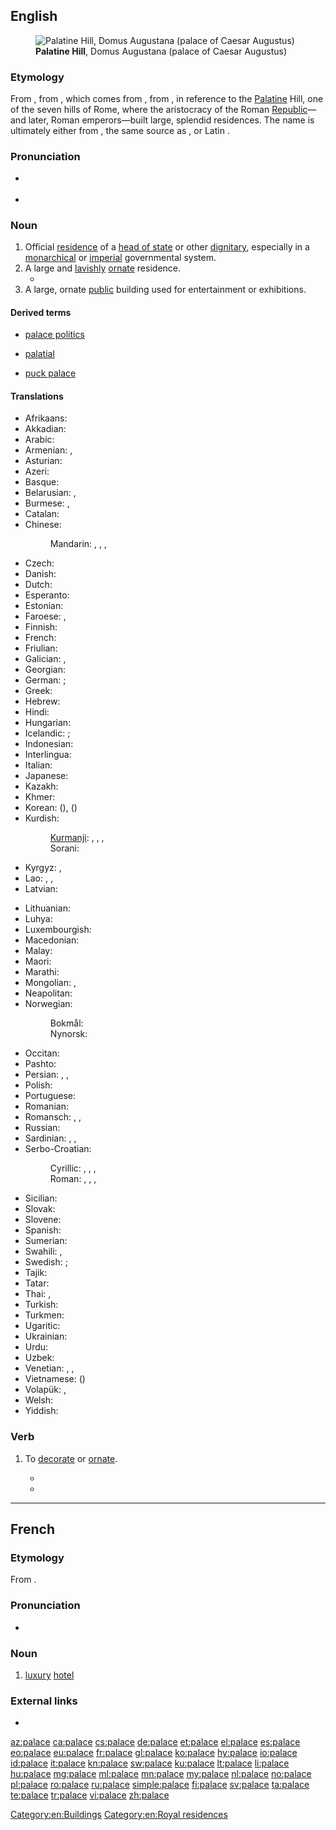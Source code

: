 {{also|Palace|pałace}}
==English==
{{wikipedia|mul=Taj Mahal}}
[[File:RomaPalatinoDalCircoMassimo.jpg|thumb|'''Palatine Hill''', Domus Augustana (palace of Caesar Augustus)]]

===Etymology===
From {{etyl|enm|en}}, from {{etyl|fro|en}} {{term|palais|lang=fro}}, which comes from {{etyl|la|en}} {{term|palātium|lang=la}}, from {{term|Palātium|lang=la}}, in reference to the [[Palatine]] Hill, one of the seven hills of Rome, where the aristocracy of the Roman [[republic|Republic]]—and later, Roman emperors—built large, splendid residences. The name is ultimately either from {{etyl|ett|en}}, the same source as {{term|Pales||{{w|Pales}}, the Italic goddess of shepherds, flocks and livestock|lang=la}}, or Latin {{term|palus||stake; enclosure|lang=la}}.

===Pronunciation===
* {{a|UK|US}} {{IPA|/ˈpæləs/|lang=en}}
* {{audio|en-us-palace.ogg|Audio (US)|lang=en}}

===Noun===
{{en-noun}}

# Official [[residence]] of a [[head of state]] or other [[dignitary]], especially in a [[monarchical]] or [[imperial]] governmental system.
# A large and [[lavish]]ly [[ornate]] residence.
#* {{quote-book|year=1963|author={{w|Margery Allingham}}
|title={{w|The China Governess}}
|chapter=1|url=http://openlibrary.org/works/OL2004261W
|passage=The original family who had begun to build a '''palace''' to rival Nonesuch had died out before they had put up little more than the gateway,&nbsp;[&hellip;].}}
# A large, ornate [[public]] building used for entertainment or exhibitions.

====Derived terms====
{{rel-top3|Terms derived from ''palace''}}
* [[palace politics]]
{{rel-mid3}}
* [[palatial]]
{{rel-mid3}}
* [[puck palace]]
{{rel-bottom}}

====Translations====
{{trans-top|large, lavish residence}}
* Afrikaans: {{t|af|paleis}}
* Akkadian: {{t|akk|𒂍𒃲|tr=ekallu, É.GAL|sc=Xsux}}
* Arabic: {{t+|ar|قصر|m|tr=qaṣr|sc=Arab}}
* Armenian: {{t|hy|պալատ|tr=palat}}, {{t|hy|դղյակ|tr=dġyak}}
* Asturian: {{t|ast|palaciu|m}}
* Azeri: {{t|az|saray}}
* Basque: {{t|eu|jauregi}}
* Belarusian: {{t|be|палац|m|tr=palác|sc=Cyrl}}, {{t|be|дварэц|m|tr=dvaréc|sc=Cyrl}}
* Burmese: {{t+|my|နန်း|tr=nan:}}, {{t+|my|နန်းတော်|tr=nan:daw|sc=Mymr}}
* Catalan: {{t|ca|palau|m}}
* Chinese:
*: Mandarin: {{t+|cmn|宮殿|sc=Hani}}, {{t+|cmn|宫殿|tr=gōngdiàn|sc=Hani}}, {{t+|cmn|宮|sc=Hani}}, {{t+|cmn|宫|tr=gōng|sc=Hani}}
* Czech: {{t+|cs|palác|m}}
* Danish: {{t|da|palads|n}}
* Dutch: {{t+|nl|paleis|n}}
* Esperanto: {{t|eo|palaco}}
* Estonian: {{t|et|palee}}
* Faroese: {{t|fo|høghøll|f}}, {{t|fo|glæstriborg|f}}
* Finnish: {{t+|fi|palatsi}}
* French: {{t+|fr|palais|m}}
* Friulian: {{t|fur|palaç|m}}
* Galician: {{t+|gl|palacio|m}}, {{t+|gl|pazo|m}}
* Georgian: {{t+|ka|სასახლე|tr=sasaxle|sc=Geor}}
* German: {{t+|de|Palast|m}}; {{t+|de|Schloss|n}}
* Greek: {{t+|el|παλάτι|tr=paláti}}
* Hebrew: {{t+|he|ארמון|f|tr=armon|sc=Hebr}}
* Hindi: {{t|hi|महल|m|tr=mahal|sc=Deva}}
* Hungarian: {{t+|hu|palota}}
* Icelandic: {{t|is|palata|f}}; {{t+|is|höll|f}}
* Indonesian: {{t+|id|istana}}
* Interlingua: {{t|ia|palatio}}
* Italian: {{t+|it|palazzo|m}}
* Japanese: {{t+|ja|宮殿|tr=きゅうでん, kyūden|sc=Jpan}}
* Kazakh: {{t|kk|сарай|tr=saray|sc=Cyrl}}
* Khmer: {{t+|km|វាំង|tr=veang|sc=Khmr}}
* Korean: {{t|ko|궁|sc=Kore}} ({{t+|ko|宮|sc=Kore}}), {{t+|ko|궁전|sc=Kore}} ({{t+|ko|宮殿|sc=Kore}})
* Kurdish:
*: [[Kurmanji]]: {{t+|ku|koşk|f}}, {{t+|ku|sera|f}}, {{t+|ku|seray|f}}, {{t+|ku|qesr|f}}
*: Sorani: {{t+|ku|سه‌را|tr=sarA|sc=ku-Arab}}
* Kyrgyz: {{t|ky|дворец|tr=dvorets|sc=Cyrl}}, {{t+|ky|сарай|tr=saray|sc=Cyrl}}
* Lao: {{t|lo|ຜາສາດ|tr=pʰăː sȁːt|sc=Laoo}}, {{t|lo|ປາງ|tr=paːŋ|sc=Laoo}}, {{t|lo|ຫໍ|sc=Laoo}}
* Latvian: {{t+|lv|pils|f}}
{{trans-mid}}
* Lithuanian: {{t|lt|rūmai}}
* Luhya: {{t|luy|ekasri}}
* Luxembourgish: {{t|lb|Palais|m}}
* Macedonian: {{t|mk|дворец|m|tr=dvórec}}
* Malay: {{t|ms|istana}}
* Maori: {{t|mi|whare kīngi}}
* Marathi: {{t|mr|महाल|m|tr=mahāla|sc=Deva}}
* Mongolian: {{t|mn|ордон|tr=ordon|sc=Cyrl}}, {{t|mn|харш|tr=harš|sc=Cyrl}}
* Neapolitan: {{t|nap|palàzzo}}
* Norwegian:
*: Bokmål: {{t|no|palass|n}}
*: Nynorsk: {{t|nn|palass|n}}
* Occitan: {{t-needed|oc}}
* Pashto: {{t+|ps|ماڼۍ|f|tr=mâṇëy|sc=ps-Arab}}
* Persian: {{t+|fa|کاخ|tr=kâx|sc=fa-Arab}}, {{t+|fa|کوشک|tr=kušk|sc=fa-Arab}}, {{t+|fa|قصر|tr=qasr|sc=fa-Arab}}
* Polish: {{t+|pl|pałac|m}}
* Portuguese: {{t+|pt|palácio|m}}
* Romanian: {{t+|ro|palat}}
* Romansch: {{t|rm|palaz|m}}, {{t|rm|palazi|m}}, {{t|rm|palast|m}}
* Russian: {{t+|ru|дворец|m|tr=dvoréc}}
* Sardinian: {{t|sc|palatzu|m}}, {{t|sc|palatu|m}}, {{t|sc|palàtziu|m}}
* Serbo-Croatian:
*: Cyrillic: {{t|sh|дворац|m}}, {{t|sh|двор|m}}, {{t|sh|палата|f}}, {{t|sh|палача|f}}
*: Roman: {{t+|sh|dvorac|m}}, {{t+|sh|dvor|m}}, {{t|sh|palata|f}}, {{t+|sh|palača|f}}
* Sicilian: {{t+|scn|palazzu|m}}
* Slovak: {{t|sk|palác|m}}
* Slovene: {{t+|sl|palača|f}}
* Spanish: {{t+|es|palacio|m}}
* Sumerian: {{t|sux|𒂍𒃲|tr=É.GAL|sc=Xsux}}
* Swahili: {{t+|sw|kasri}}, {{t+|sw|jum}}
* Swedish: {{t+|sv|palats|n}}; {{t+|sv|slott|n}}
* Tajik: {{t|tg|кӯшк|tr=küšk|sc=Cyrl}}
* Tatar: {{t+|tt|сарай|tr=saray|sc=Cyrl}}
* Thai: {{t+|th|ตำหนัก|tr=dtam-nàk|sc=Thai}}, {{t+|th|พระตำหนัก|tr=prá dtam-nàk|sc=Thai}}
* Turkish: {{t+|tr|saray}}
* Turkmen: {{t|tk|köşk}}
* Ugaritic: {{t|uga|𐎅𐎋𐎍|tr=hêkal|sc=Ugar}}
* Ukrainian: {{t|uk|палац|m|tr=palác|sc=Cyrl}}
* Urdu: {{t|ur|محل|m|tr=mahal|sc=ur-Arab}}
* Uzbek: {{t|uz|saroy}}
* Venetian: {{t|vec|pałaso|m}}, {{t|vec|palaso|m}}, {{t|vec|palaç|m}}
* Vietnamese: {{t+|vi|cung điện}} ({{t|vi|宮殿}})
* Volapük: {{t+|vo|ledom}}, {{t|vo|regadom}}
* Welsh: {{t|cy|palas|m}}
* Yiddish: {{t-needed|yi}}
{{trans-bottom}}

===Verb===
{{en-verb|palac}}

# {{context|archaic|lang=en}} To [[decorate]] or [[ornate]].
#* {{quote-book|year=1921|author=Kenneth Morris|title=The Crest-Wave of Evolution|chapter=|edition=|url=http://www.gutenberg.org/etext/14587
|passage=And this Great King was a far-way, tremendous, golden figure, moving in a splendor as of fairy tales; '''palaced''' marvelously, so travelers told, in cities compared with which even Athens seemed mean. }}
#* {{quote-book|year=1874|author=Benj. N. Martin|title=Choice Specimens of American Literature, And Literary Reader|chapter=|edition=|url=http://www.gutenberg.org/etext/11122
|passage=May, with her green lap full of sprouting leaves and bright blossoms, her song-birds making the orchards and meadows vocal, and rippling streams and cultivated gardens; June, with full-blown roses and humming-bees, plenteous meadows and wide cornfields, with embattled lines rising thick and green; August, with reddened orchards and heavy-headed harvests of grain, October, with yellow leaves and swart shadows; December, '''palaced''' in snow, and idly whistling through his numb fingers;-all have their various charm; and in the rose-bowers of summer, and as we spread our hands before the torches of winter, we say joyfully, "Thou hast made all things beautiful in their time."}}

[[Category:en:Buildings]]
[[Category:en:Royal residences]]

----

==French==

===Etymology===
From {{etyl|en|fr}} {{term|palace|lang=en}}.

===Pronunciation===
* {{IPA|/palas/|lang=fr}}

===Noun===
{{fr-noun|m}}

# [[luxury]] [[hotel]]

===External links===
* {{R:TLFi}}

[[az:palace]]
[[ca:palace]]
[[cs:palace]]
[[de:palace]]
[[et:palace]]
[[el:palace]]
[[es:palace]]
[[eo:palace]]
[[eu:palace]]
[[fr:palace]]
[[gl:palace]]
[[ko:palace]]
[[hy:palace]]
[[io:palace]]
[[id:palace]]
[[it:palace]]
[[kn:palace]]
[[sw:palace]]
[[ku:palace]]
[[lt:palace]]
[[li:palace]]
[[hu:palace]]
[[mg:palace]]
[[ml:palace]]
[[mn:palace]]
[[my:palace]]
[[nl:palace]]
[[no:palace]]
[[pl:palace]]
[[ro:palace]]
[[ru:palace]]
[[simple:palace]]
[[fi:palace]]
[[sv:palace]]
[[ta:palace]]
[[te:palace]]
[[tr:palace]]
[[vi:palace]]
[[zh:palace]]